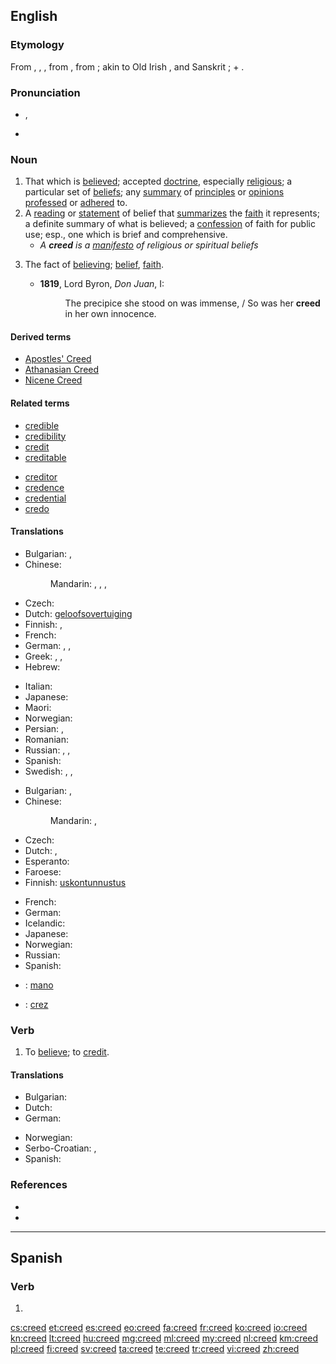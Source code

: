 ==English==

===Etymology===
From {{etyl|ang}} {{term|credo|lang=ang}}, {{term|crede}}, {{etyl|ang}} {{term|creda}}, from {{etyl|la}} {{term|credo|lang=la||I believe}}, from {{term|credere||to believe}}; akin to Old Irish {{term|cretim|lang=sga||I believe}}, and Sanskrit {{term|रद्दध्मि|tr=raddadhmi|sc=Deva}}; {{term|crat||trust}} + {{term|dh||to put}}.

===Pronunciation===
* {{IPA|/ˈkɹiːd/}}, {{X-SAMPA|/"kri:d/}}
* {{rhymes|iːd}}

===Noun===
{{wikipedia|dab=creed (disambiguation)|mul=Creed}}
{{en-noun}}

# That which is [[believe]]d; accepted [[doctrine]], especially [[religious]]; a particular set of [[belief]]s; any [[summary]] of [[principle]]s or [[opinion]]s [[profess]]ed or [[adhere]]d to.
# A [[reading]] or [[statement]] of belief that [[summarize]]s the [[faith]] it represents; a definite summary of what is believed; a [[confession]] of faith for public use; esp., one which is brief and comprehensive.
#* ''A '''creed''' is a [[manifesto]] of religious or spiritual beliefs''
# {{rare}} The fact of [[believe|believing]]; [[belief]], [[faith]].
#* '''1819''', Lord Byron, ''Don Juan'', I:
#*: The precipice she stood on was immense, / So was her '''creed''' in her own innocence.

====Derived terms====
* [[Apostles' Creed]]
* [[Athanasian Creed]]
* [[Nicene Creed]]

====Related terms====
{{rel-top|terms related to ''creed''}}
* [[credible]]
* [[credibility]]
* [[credit]]
* [[creditable]]
{{rel-mid}}
* [[creditor]]
* [[credence]]
* [[credential]]
* [[credo]]
{{rel-bottom}}

====Translations====
{{trans-top|that which is believed}}
* Bulgarian: {{t+|bg|вероизповедание|n|tr=veroizpovédanie|sc=Cyrl}}, {{t+|bg|верую|n|tr=vèruyu|sc=Cyrl}}
* Chinese:
*: Mandarin: {{t|cmn|教義|sc=Hani}}, {{t|cmn|教义|tr=jiàoyì|sc=Hani}}, {{t|cmn|信條|sc=Hani}}, {{t|cmn|信条|tr=xìntiáo|sc=Hani}}
* Czech: {{t-|cs|vyznání|n}}
* Dutch: [[geloofsovertuiging]] {{f}}
* Finnish: {{t+|fi|usko}}, {{t+|fi|oppi}}
* French: {{t+|fr|crédo|m}}
* German: {{t+|de|Credo|n}}, {{t+|de|Kredo|n}}, {{t+|de|Glaubensbekenntnis|n}}
* Greek: {{t+|el|δόγμα|n|tr=dógma}}, {{t+|el|πίστη|f|tr=pisti}}, {{t+|el|πιστεύω|n|tr=pistevo}}
* Hebrew: {{t+|he|דת|alt=דָּת|tr=dat}}
{{trans-mid}}
* Italian: {{t+|it|credo|m}}
* Japanese: {{t+|ja|教義|tr=きょうぎ, kyōgi|sc=Jpan}}
* Maori: {{t-|mi|whakapono}}
* Norwegian: {{t+|no|tro|m}}
* Persian: {{t|fa|عقیده|tr='aqide}}, {{t|fa|باور|tr=bâvar}}
* Romanian: {{t-|ro|credință}}
* Russian: {{t+|ru|кредо|n|tr=krédo|sc=Cyrl}} {{indeclinable}}, {{qualifier|faith}} {{t+|ru|вера|f|tr=véra|sc=Cyrl}}, {{qualifier|religion}} {{t+|ru|вероисповедание|n|tr=veroispovédanije|sc=Cyrl}}
* Spanish: {{t+|es|credo|m}}
* Swedish: {{t+|sv|tro|c}},  {{t+|sv|lära|c}},  {{t-|sv|troslära|c}}
{{trans-bottom}}

{{trans-top|reading or statement of belief that summarizes the faith it represents}}
* Bulgarian: {{t-|bg|кредо|n}},  {{t+|bg|верую|n}}
* Chinese:
*: Mandarin: {{t|cmn|信條|sc=Hani}}, {{t|cmn|信条|tr=xìntiáo|sc=Hani}}
* Czech: {{t-|cs|krédo|n}}
* Dutch: {{t-|nl|geloofsbelijdenis|f}}, {{t-|nl|credo|n}}
* Esperanto: {{t-|eo|kredo}}
* Faroese: {{t-|fo|trúarjáttan|f}}
* Finnish: [[uskontunnustus]]
{{trans-mid}}
* French: {{t+|fr|crédo|m}}
* German: {{t+|de|Glaubensbekenntnis|n}}
* Icelandic: {{t-|is|trúarjátning|f}}
* Japanese: {{t-|ja|信条|tr=しんじょう, shinjō|sc=Jpan}}
* Norwegian: {{t-|no|trosbekjennelse|m}}
* Russian: {{t+|ru|кредо|n|tr=krédo}} {{indeclinable}}
* Spanish: {{t+|es|credo|m}}
{{trans-bottom}}

{{checktrans-top}}
* {{ttbc|mi}}: [[mano]]
{{trans-mid}}
* {{ttbc|ro}}: [[crez]] {{n}}
{{trans-bottom}}

===Verb===
{{en-verb}}

# To [[believe]]; to [[credit]].

====Translations====
{{trans-top|believe}}
* Bulgarian: {{t+|bg|вярвам}}
* Dutch: {{t+|nl|geloven}}
* German: {{t+|de|glauben}}
{{trans-mid}}
* Norwegian: {{t+|no|tro}}
* Serbo-Croatian: {{t-|sh|kredo}}, {{t-|sh|vjeruju}}
* Spanish: {{t+|es|creer}}
{{trans-bottom}}

===References===
* {{R:Webster 1913}}
* {{R:Century 1911}}

----

==Spanish==

===Verb===
{{es-verb-form|creer}}

# {{es-verb form of|region=Spain|ending=er|mood=imperative|sense=affirmative|pers=2|formal=no|number=plural|creer}}

[[cs:creed]]
[[et:creed]]
[[es:creed]]
[[eo:creed]]
[[fa:creed]]
[[fr:creed]]
[[ko:creed]]
[[io:creed]]
[[kn:creed]]
[[lt:creed]]
[[hu:creed]]
[[mg:creed]]
[[ml:creed]]
[[my:creed]]
[[nl:creed]]
[[km:creed]]
[[pl:creed]]
[[fi:creed]]
[[sv:creed]]
[[ta:creed]]
[[te:creed]]
[[tr:creed]]
[[vi:creed]]
[[zh:creed]]